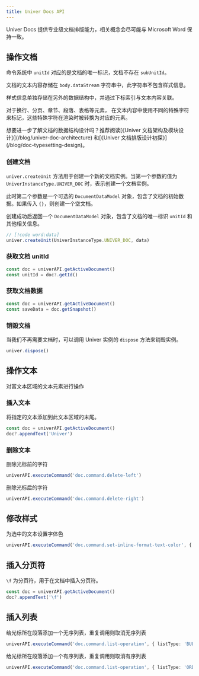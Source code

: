 ```yaml
---
title: Univer Docs API
---
```


Univer Docs 提供专业级文档排版能力，相关概念会尽可能与 Microsoft Word 保持一致。

## 操作文档

命令系统中 `unitId` 对应的是文档的唯一标识，文档不存在 `subUnitId`。

文档的文本内容存储在 `body.dataStream` 字符串中，此字符串不包含样式信息。

样式信息单独存储在另外的数据结构中，并通过下标索引与文本内容关联。

对于换行、分页、章节、段落、表格等元素， 在文本内容中使用不同的特殊字符来标记，这些特殊字符在渲染时被转换为对应的元素。

<Callout>
  想要进一步了解文档的数据结构设计吗？推荐阅读[《Univer 文档架构及模块设计》](/blog/univer-doc-architecture) 和[《Univer 文档排版设计初探》](/blog/doc-typesetting-design)。
</Callout>

### 创建文档

`univer.createUnit` 方法用于创建一个新的文档实例。当第一个参数的值为 `UniverInstanceType.UNIVER_DOC` 时，表示创建一个文档实例。

此时第二个参数是一个可选的 `DocumentDataModel` 对象，包含了文档的初始数据。如果传入 `{}`，则创建一个空文档。

创建成功后返回一个 `DocumentDataModel` 对象，包含了文档的唯一标识 `unitId` 和其他相关信息。

```typescript
// [!code word:data]
univer.createUnit(UniverInstanceType.UNIVER_DOC, data)
```

### 获取文档 unitId

```typescript
const doc = univerAPI.getActiveDocument()
const unitId = doc?.getId()
```

### 获取文档数据

```typescript
const doc = univerAPI.getActiveDocument()
const saveData = doc.getSnapshot()
```

### 销毁文档

当我们不再需要文档时，可以调用 Univer 实例的 `dispose` 方法来销毁实例。

```typescript
univer.dispose()
```

## 操作文本

对富文本区域的文本元素进行操作

### 插入文本

将指定的文本添加到此文本区域的末尾。

```typescript
const doc = univerAPI.getActiveDocument()
doc?.appendText('Univer')
```

### 删除文本

删除光标前的字符

```typescript
univerAPI.executeCommand('doc.command.delete-left')
```

删除光标后的字符

```typescript
univerAPI.executeCommand('doc.command.delete-right')
```

## 修改样式

为选中的文本设置字体色

```typescript
univerAPI.executeCommand('doc.command.set-inline-format-text-color', { value: '#ff0000' })
```

## 插入分页符

`\f` 为分页符，用于在文档中插入分页符。

```typescript
const doc = univerAPI.getActiveDocument()
doc?.appendText('\f')
```

## 插入列表

给光标所在段落添加一个无序列表，重复调用则取消无序列表

```typescript
univerAPI.executeCommand('doc.command.list-operation', { listType: 'BULLET_LIST' })
```

给光标所在段落添加一个有序列表，重复调用则取消有序列表

```typescript
univerAPI.executeCommand('doc.command.list-operation', { listType: 'ORDER_LIST' })
```
